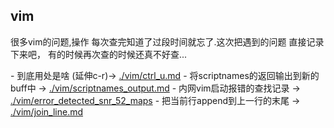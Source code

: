 == vim == 

很多vim的问题,操作 每次查完知道了过段时间就忘了.这次把遇到的问题 直接记录下来吧，
有的时候再次查的时候还真不好查...

- <C-U>到底用处是啥 (延伸c-r)-> [[./vim/ctrl_u.md]]
- 将scriptnames的返回输出到新的buff中 -> [[./vim/scriptnames_output.md]]
- 内网vim启动报错的查找记录 -> [[./vim/error_detected_snr_52_maps]]
- 把当前行append到上一行的末尾 -> [[./vim/join_line.md]]
